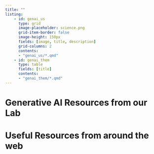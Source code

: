 ```yaml
---
title: ""
listing:
    - id: genai_us
      type: grid
      image-placeholder: science.png
      grid-item-border: false
      image-height: 150px
      fields: [image, title, description]
      grid-columns: 2
      contents:
      - "genai_us/*.qmd"
    - id: genai_them
      type: table
      fields: [title]
      contents:
      - "genai_them/*.qmd"
---
```


# Generative AI Resources from our Lab

::: {#genai_us}
:::

# Useful Resources from around the web

::: {#genai_them}
:::
